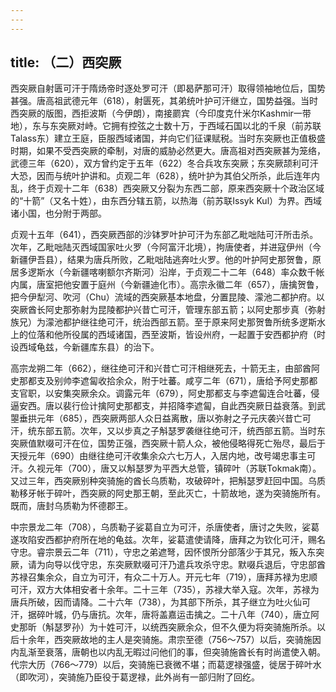 ```yaml
---
---
---
```

title: （二）西突厥
---



西突厥自射匮可汗于隋炀帝时逐处罗可汗（即曷萨那可汗）取得领袖地位后，国势甚强。唐高祖武德元年（618），射匮死，其弟统叶护可汗继立，国势益强。当时西突厥的版图，西拒波斯（今伊朗），南接罽宾（今印度克什米尔Kashmir一带地），东与东突厥对峙。它拥有控弦之士数十万，于西域石国以北的千泉（前苏联Talass东）建立王庭，臣服西域诸国，并向它们征课赋税。当时东突厥也正值极盛时期，如果不受西突厥的牵制，对唐的威胁必然更大。唐高祖对西突厥甚为笼络，武德三年（620），双方曾约定于五年（622）冬合兵攻东突厥；东突厥颉利可汗大恐，因而与统叶护讲和。贞观二年（628），统叶护为其伯父所杀，此后连年内乱，终于贞观十二年（638）西突厥又分裂为东西二部，原来西突厥十个政治区域的“十箭”（又名十姓），由东西分辖五箭，以热海（前苏联Issyk Kul）为界。西域诸小国，也分附于两部。

贞观十五年（641），西突厥西部的沙钵罗叶护可汗为东部乙毗咄陆可汗所击杀。次年，乙毗咄陆灭西域国家吐火罗（今阿富汗北境），拘唐使者，并进寇伊州（今新疆伊吾县），结果为唐兵所败，乙毗咄陆逃奔吐火罗。他的叶护阿史那贺鲁，原居多逻斯水（今新疆喀喇额尔齐斯河）沿岸，于贞观二十二年（648）率众数千帐内属，唐室把他安置于庭州（今新疆迪化市）。高宗永徽二年（657），唐擒贺鲁，把今伊犁河、吹河（Chu）流域的西突厥基本地盘，分置昆陵、濛池二都护府。以突厥酋长阿史那弥射为昆陵都护兴昔亡可汗，管理东部五箭；以阿史那步真（弥射族兄）为濛池都护继往绝可汗，统治西部五箭。至于原来阿史那贺鲁所统多逻斯水上的位落和他所役属的西域诸国，西至波斯，皆设州府，一起置于安西都护府（时设西域龟兹，今新疆库东县）的治下。

高宗龙朔二年（662），继往绝可汗和兴昔亡可汗相继死去，十箭无主，由部酋阿史那都支及别帅李遮匐收拾余众，附于吐蕃。咸亨二年（671），唐给予阿史那都支官职，以安集突厥余众。调露元年（679），阿史那都支与李遮匐连合吐蕃，侵逼安西。唐以裴行俭计擒阿史那都支，并招降李遮匐，自此西突厥日益衰落。到武曌垂拱元年（685），西突厥两部人众日益离散，唐以弥射之子元庆袭兴昔亡可汗，统东部五箭。次年，又以步真之子斛瑟罗袭继往绝可汗，统西部五箭。当时东突厥值默啜可汗在位，国势正强，西突厥十箭人众，被他侵略得死亡殆尽，最后于天授元年（690）由继往绝可汗收集余众六七万人，入居内地，改号竭忠事主可汗。久视元年（700），唐又以斛瑟罗为平西大总管，镇碎叶（苏联Tokmak南）。又过三年，西突厥别种突骑施的酋长乌质勒，攻破碎叶，把斛瑟罗赶回中国。乌质勒移牙帐于碎叶，西突厥的阿史那王朝，至此灭亡，十箭故地，遂为突骑施所有。既而，唐封乌质勒为怀德郡王。

中宗景龙二年（708），乌质勒子娑葛自立为可汗，杀唐使者，唐讨之失败，娑葛遂攻陷安西都护府所在地的龟兹。次年，娑葛遣使请降，唐拜之为钦化可汗，赐名守忠。睿宗景云二年（711），守忠之弟遮弩，因怀恨所分部落少于其兄，叛入东突厥，请为向导以伐守忠，东突厥默啜可汗乃遣兵攻杀守忠。默啜兵退后，守忠部酋苏禄召集余众，自立为可汗，有众二十万人。开元七年（719），唐拜苏禄为忠顺可汗，双方大体相安者十余年。二十三年（735），苏禄大举入寇。次年，苏禄为唐兵所破，因而请降。二十六年（738），为其部下所杀，其子继立为吐火仙可汗，据碎叶城，仍与唐抗。次年，唐将盖嘉运击擒之。二十八年（740），唐立阿史那昕（斛瑟罗孙）为十姓可汗，以统西突厥余众，但不久便为将突骑施所杀。以后十余年，西突厥故地的主人是突骑施。肃宗至德（756～757）以后，突骑施因内乱渐至衰落，唐朝也以内乱无暇过问他们的事，但突骑施酋长有时尚遣使入朝。代宗大历（766～779）以后，突骑施已衰微不堪；而葛逻禄强盛，徙居于碎叶水（即吹河），突骑施乃臣役于葛逻禄，此外尚有一部归附了回纥。